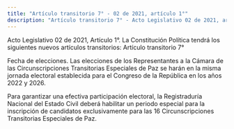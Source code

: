 ```yaml
---
title: "Artículo transitorio 7° - 02 de 2021, artículo 1°"
description: "Artículo transitorio 7° - Acto Legislativo 02 de 2021, artículo 1"
---
```


<Warning>Acto Legislativo 02 de 2021, Artículo 1°. La Constitución Política tendrá los siguientes nuevos artículos transitorios: Artículo transitorio 7°</Warning>

Fecha de elecciones. Las elecciones de los Representantes a la Cámara de las Circunscripciones Transitorias Especiales de Paz se harán en la misma jornada electoral establecida para el Congreso de la República en los años 2022 y 2026. 

<AccordionGroup>
    <Accordion
        title="Parágrafo transitorio 1°"
        defaultOpen
    >
    Para garantizar una efectiva participación electoral, la Registraduría Nacional del Estado Civil deberá habilitar un periodo especial para la inscripción de candidatos exclusivamente para las 16 Circunscripciones Transitorias Especiales de Paz.
    </Accordion>
</AccordionGroup>
